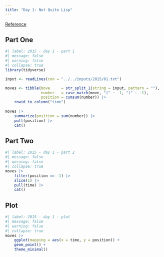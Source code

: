 ```yaml
---
title: "Day 1: Not Quite Lisp"
---
```


[Reference](https://adventofcode.com/2015/day/1)

## Part One

```r
#| label: 2015 - day 1 - part 1
#| message: false
#| warning: false
#| collapse: true
library(tidyverse)

input <- readLines(con = "../../inputs/2015/01.txt")

moves <- tibble(move     = str_split_1(string = input, pattern = ""),
                number   = case_match(move, "(" ~  1, ")" ~ -1),
                position = cumsum(number)) |> 
    rowid_to_column("time")
    
moves |> 
    summarize(position = sum(number)) |> 
    pull(position) |> 
    cat()
```

## Part Two

```r
#| label: 2015 - day 1 - part 2
#| message: false
#| warning: false
#| collapse: true
moves |> 
    filter(position == -1) |> 
    slice(1) |> 
    pull(time) |> 
    cat()
```

## Plot

```r
#| label: 2015 - day 1 - plot
#| message: false
#| warning: false
#| collapse: true
moves |> 
    ggplot(mapping = aes(x = time, y = position)) +
    geom_point() +
    theme_minimal()
```

